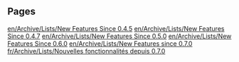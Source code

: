 
== Pages ==
[[en/Archive/Lists/New Features Since 0.4.5]]
[[en/Archive/Lists/New Features Since 0.4.7]]
[[en/Archive/Lists/New Features Since 0.5.0]]
[[en/Archive/Lists/New Features Since 0.6.0]]
[[en/Archive/Lists/New Features since 0.7.0]]
[[fr/Archive/Lists/Nouvelles fonctionnalités depuis 0.7.0]]
